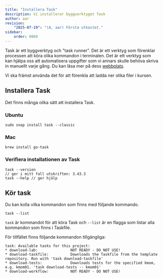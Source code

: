 ```yaml
---
title: "Installera Task" 
description: Vi installerar byggverktyget Task 
author: aar
revision:
    "2025-07-19": "(A, aar) Första utkastet."
sidebar:
    order: 0060
---
```


Task är ett byggverktyg och "task runner". Det är ett verktyg som förenklar processen att köra olika kommandon i terminalen. Det är ett verktyg som kan hjälpa oss att automatisera uppgifter som vi annars skulle behöva skriva in manuellt varje gång. Du kan läsa mer på dess [webbplats](https://taskfile.dev/).

Vi ska främst använda det för att förenkla att ladda ner olika filer i kursen.

## Installera Task

Det finns många olika sätt att installera Task.

### Ubuntu


```console title="Installera Task med Snap."
sudo snap install task --classic
```

### Mac

```console title="Installera Task med Homebrew."
brew install go-task
```

### Verifiera installationen av Task

```console title="Verifiera installationen av Task"
task --version
// ger i mitt fall utskriften: 3.43.3
task --help // ger hjälp
```

## Kör task

Du kan kolla vilka kommandon som finns med följande kommando.

```console title="Lista kommandon i Taskfile."
task --list
```

`task` är kommandot för att köra Task och `--list` är en flagga som listar alla kommandon som finns i Taskfile.

För tillfället finns följande kommandon tillgängliga:

```
task: Available tasks for this project:
* download-lab:               NOT READY - DO NOT USE!
* download-taskfile:          Downloads the Taskfile from the template repository. Run with 'task download-taskfile'
* download-tests:             Downloads tests for the specified kmom, e.g. kmom01. 'task download-tests -- kmom01'
* download-workflow:          NOT READY - DO NOT USE!
```
